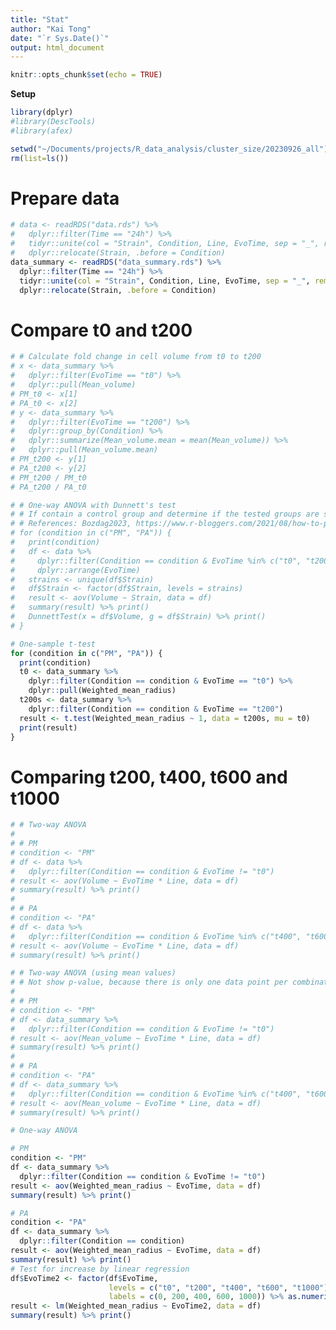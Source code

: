 ```yaml
---
title: "Stat"
author: "Kai Tong"
date: "`r Sys.Date()`"
output: html_document
---
```


```r
knitr::opts_chunk$set(echo = TRUE)
```

**Setup**

```r
library(dplyr)
#library(DescTools)
#library(afex)

setwd("~/Documents/projects/R_data_analysis/cluster_size/20230926_all")
rm(list=ls())
```

# Prepare data 

```r
# data <- readRDS("data.rds") %>%
#   dplyr::filter(Time == "24h") %>%
#   tidyr::unite(col = "Strain", Condition, Line, EvoTime, sep = "_", remove = FALSE) %>%
#   dplyr::relocate(Strain, .before = Condition)
data_summary <- readRDS("data_summary.rds") %>%
  dplyr::filter(Time == "24h") %>%
  tidyr::unite(col = "Strain", Condition, Line, EvoTime, sep = "_", remove = FALSE) %>%
  dplyr::relocate(Strain, .before = Condition)
```

# Compare t0 and t200

```r
# # Calculate fold change in cell volume from t0 to t200
# x <- data_summary %>% 
#   dplyr::filter(EvoTime == "t0") %>%
#   dplyr::pull(Mean_volume)
# PM_t0 <- x[1]
# PA_t0 <- x[2]
# y <- data_summary %>%
#   dplyr::filter(EvoTime == "t200") %>%
#   dplyr::group_by(Condition) %>%
#   dplyr::summarize(Mean_volume.mean = mean(Mean_volume)) %>%
#   dplyr::pull(Mean_volume.mean)
# PM_t200 <- y[1]
# PA_t200 <- y[2]
# PM_t200 / PM_t0
# PA_t200 / PA_t0
```

```r
# # One-way ANOVA with Dunnett's test
# # If contain a control group and determine if the tested groups are significantly different from the control group
# # References: Bozdag2023, https://www.r-bloggers.com/2021/08/how-to-perform-dunnetts-test-in-r/, https://www.statology.org/dunnetts-test-r/
# for (condition in c("PM", "PA")) {
#   print(condition)
#   df <- data %>%
#     dplyr::filter(Condition == condition & EvoTime %in% c("t0", "t200")) %>%
#     dplyr::arrange(EvoTime)
#   strains <- unique(df$Strain)
#   df$Strain <- factor(df$Strain, levels = strains)
#   result <- aov(Volume ~ Strain, data = df)
#   summary(result) %>% print()
#   DunnettTest(x = df$Volume, g = df$Strain) %>% print()
# }
```

```r
# One-sample t-test
for (condition in c("PM", "PA")) {
  print(condition)
  t0 <- data_summary %>%
    dplyr::filter(Condition == condition & EvoTime == "t0") %>%
    dplyr::pull(Weighted_mean_radius)
  t200s <- data_summary %>%
    dplyr::filter(Condition == condition & EvoTime == "t200")
  result <- t.test(Weighted_mean_radius ~ 1, data = t200s, mu = t0)
  print(result)
}
```

# Comparing t200, t400, t600 and t1000

```r
# # Two-way ANOVA
# 
# # PM
# condition <- "PM"
# df <- data %>%
#   dplyr::filter(Condition == condition & EvoTime != "t0")
# result <- aov(Volume ~ EvoTime * Line, data = df)
# summary(result) %>% print()
# 
# # PA
# condition <- "PA"
# df <- data %>%
#   dplyr::filter(Condition == condition & EvoTime %in% c("t400", "t600", "t1000"))
# result <- aov(Volume ~ EvoTime * Line, data = df)
# summary(result) %>% print()
```

```r
# # Two-way ANOVA (using mean values)
# # Not show p-value, because there is only one data point per combination of EvoTime and Line
# 
# # PM
# condition <- "PM"
# df <- data_summary %>%
#   dplyr::filter(Condition == condition & EvoTime != "t0")
# result <- aov(Mean_volume ~ EvoTime * Line, data = df)
# summary(result) %>% print()
# 
# # PA
# condition <- "PA"
# df <- data_summary %>%
#   dplyr::filter(Condition == condition & EvoTime %in% c("t400", "t600", "t1000"))
# result <- aov(Mean_volume ~ EvoTime * Line, data = df)
# summary(result) %>% print()
```

```r
# One-way ANOVA

# PM
condition <- "PM"
df <- data_summary %>%
  dplyr::filter(Condition == condition & EvoTime != "t0")
result <- aov(Weighted_mean_radius ~ EvoTime, data = df)
summary(result) %>% print()

# PA
condition <- "PA"
df <- data_summary %>%
  dplyr::filter(Condition == condition)
result <- aov(Weighted_mean_radius ~ EvoTime, data = df)
summary(result) %>% print()
# Test for increase by linear regression
df$EvoTime2 <- factor(df$EvoTime, 
                      levels = c("t0", "t200", "t400", "t600", "t1000"), 
                      labels = c(0, 200, 400, 600, 1000)) %>% as.numeric()
result <- lm(Weighted_mean_radius ~ EvoTime2, data = df)
summary(result) %>% print()
```


